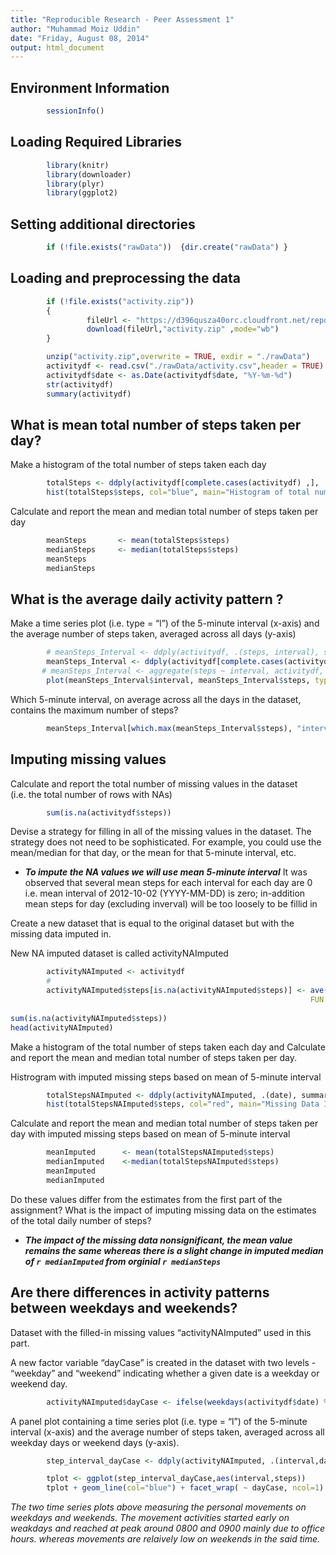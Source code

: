 ```yaml
---
title: "Reproducible Research - Peer Assessment 1"
author: "Muhammad Moiz Uddin"
date: "Friday, August 08, 2014"
output: html_document
---
```



Environment Information
---

```r
        sessionInfo()
```
              
Loading Required Libraries 
---

``` r
        library(knitr)
        library(downloader)
        library(plyr)
        library(ggplot2)
```



Setting additional directories
---

```r
        if (!file.exists("rawData"))  {dir.create("rawData") }
```


Loading and preprocessing the data
---

```r
        if (!file.exists("activity.zip"))  
        { 
                 fileUrl <- "https://d396qusza40orc.cloudfront.net/repdata%2Fdata%2Factivity.zip" 
                 download(fileUrl,"activity.zip" ,mode="wb")
        }

        unzip("activity.zip",overwrite = TRUE, exdir = "./rawData")
        activitydf <- read.csv("./rawData/activity.csv",header = TRUE)
        activitydf$date <- as.Date(activitydf$date, "%Y-%m-%d")
        str(activitydf)
        summary(activitydf)
```


What is mean total number of steps taken per day?
---
Make a histogram of the total number of steps taken each day


```r
        totalSteps <- ddply(activitydf[complete.cases(activitydf) ,], .(date), summarise, steps = sum(steps))
        hist(totalSteps$steps, col="blue", main="Histogram of total number of steps per day", xlab="Total steps per day")
```

Calculate and report the mean and median total number of steps taken per day



```r
        meanSteps       <- mean(totalSteps$steps)
        medianSteps     <- median(totalSteps$steps)
        meanSteps
        medianSteps
```


What is the average daily activity pattern ?
---
Make a time series plot (i.e. type = "l") of the 5-minute interval (x-axis) and the average number of steps taken, averaged across all days (y-axis)



```r
        # meanSteps_Interval <- ddply(activitydf, .(steps, interval), summarize, meanSteps = mean(steps) )
        meanSteps_Interval <- ddply(activitydf[complete.cases(activitydf) ,] , .(interval), summarize, steps = mean(steps) )
       # meanSteps_Interval <- aggregate(steps ~ interval, activitydf, mean )
        plot(meanSteps_Interval$interval, meanSteps_Interval$steps, type='l', col="blue", main="Average number of steps taken", xlab="Interval",  ylab="Average steps across all days")
```

Which 5-minute interval, on average across all the days in the dataset, contains the maximum number of steps?


```r
        meanSteps_Interval[which.max(meanSteps_Interval$steps), "interval"]
```


Imputing missing values
---


Calculate and report the total number of missing values in the dataset (i.e. the total number of rows with NAs)

```r
        sum(is.na(activitydf$steps))
```


Devise a strategy for filling in all of the missing values in the dataset. The strategy does not need to be sophisticated. For example, you could use the mean/median for that day, or the mean for that 5-minute interval, etc.

* ***To impute the NA values we will use mean 5-minute interval***
It was observed that several mean steps for each interval for each day are 0 i.e. mean interval of 2012-10-02 (YYYY-MM-DD) is zero; in-addition mean steps for day (excluding inverval) will be too loosely to be fillid in


Create a new dataset that is equal to the original dataset but with the missing data imputed in.

New NA imputed dataset is called activityNAImputed


```r
        activityNAImputed <- activitydf
        #
        activityNAImputed$steps[is.na(activityNAImputed$steps)] <- ave(activityNAImputed$steps, activityNAImputed$interval, 
                                                                   FUN = function(x) 
                                                                         mean(x, na.rm = TRUE))[c(which(is.na(activityNAImputed$steps)))]
sum(is.na(activityNAImputed$steps))
head(activityNAImputed)
```


Make a histogram of the total number of steps taken each day and Calculate
and report the mean and median total number of steps taken per day. 

Histrogram with imputed missing steps based on mean of 5-minute interval

```r
        totalStepsNAImputed <- ddply(activityNAImputed, .(date), summarise, steps = sum(steps))
        hist(totalStepsNAImputed$steps, col="red", main="Missing Data Imputed Histogram of total number of steps per day", xlab="Total steps per day")
```



Calculate and report the mean and median total number of steps taken per day with imputed missing steps based on mean of 5-minute interval

```r
        meanImputed      <- mean(totalStepsNAImputed$steps)
        medianImputed    <-median(totalStepsNAImputed$steps)
        meanImputed
        medianImputed
```


Do these values differ from the estimates from the first part of the assignment? 
What is the impact of imputing missing data on the estimates of the total daily number of steps?


* ***The impact of the missing data nonsignificant, the mean value remains the same whereas there is a slight change in imputed median of `r medianImputed` from orginial `r medianSteps` ***


Are there differences in activity patterns between weekdays and weekends?
---

Dataset with the filled-in missing values "activityNAImputed" used in this part.


A new factor variable "dayCase" is created in the dataset with two levels - "weekday" and "weekend" indicating whether a given date is a weekday or weekend day.

```r
        activityNAImputed$dayCase <- ifelse(weekdays(activitydf$date) %in% c("Saturday","Sunday"), "weekend", "weekday")
```


A panel plot containing a time series plot (i.e. type = "l") of the 5-minute interval (x-axis) and the average number of steps taken, averaged across all weekday days or weekend days (y-axis). 

```r
        step_interval_dayCase <- ddply(activityNAImputed, .(interval,dayCase), summarise, steps = mean(steps))

        tplot <- ggplot(step_interval_dayCase,aes(interval,steps)) 
        tplot + geom_line(col="blue") + facet_wrap( ~ dayCase, ncol=1) + labs(x = "Interval", y = "Number of steps")
```

*The two time series plots above measuring the personal movements on weekdays and weekends. The movement activities started early on weakdays and reached at peak around 0800 and 0900 mainly due to office hours. whereas movements are relaively low on weekends in the said time.*